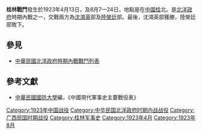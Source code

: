 {{vfd|jhdghgfst|date=2022/06/27}}
{{Unreferenced|time=2014-06-30T09:35:36+00:00}}
{{Infobox Military Conflict|
campaign=|
image=|
caption=|
conflict=桂林戰鬥|
date=1923年4月13日，8月7—24日|
place=[[中國|中國]]桂北|
result=沈鴻英受[[孫中山|孫中山]]之命攻擊未明，六月十二日退柳州，八月廿四日再攻破乙方，敗退全州|
combatant1=沈鴻英部|
combatant2=陸榮廷部| 
commander1=沈鴻英|
commander2=陸榮廷|
strength1=|
strength2=|
casualties1=|
casualties2=|
}}
'''桂林戰鬥'''發生於1923年4月13日，及8月7—24日，地點是在[[中國|中國]][[桂|桂]]北。是[[北洋政府|北洋政府]]時期內戰之一，交戰兩方為[[沈鴻英|沈鴻英]]部及[[陸榮廷|陸榮廷]]部。最後，沈鴻英部獲勝，陸榮廷部敗下。

==參見==
*[[中華民國北洋政府時期內戰戰鬥列表|中華民國北洋政府時期內戰戰鬥列表]]
==參考文獻==
*[[中華民國|中華民國]][[國防大學_(臺灣)|國防大學]]編，《中國現代軍事史主要戰役表》

{{Mil-stub}}
[[Category:1923年中国战役|Category:1923年中国战役]]
[[Category:中华民国北洋政府时期内战战役|Category:中华民国北洋政府时期内战战役]]
[[Category:广西民国时期战役|Category:广西民国时期战役]]
[[Category:桂林军事史|Category:桂林军事史]]
[[Category:1923年4月|Category:1923年4月]]
[[Category:1923年8月|Category:1923年8月]]